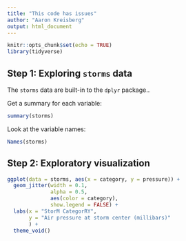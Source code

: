 ```yaml
---
title: "This code has issues"
author: "Aaron Kreisberg"
output: html_document
---
```


```r
knitr::opts_chunk$set(echo = TRUE)
library(tidyverse)
```

## Step 1: Exploring `storms` data

The `storms` data are built-in to the `dplyr` package..

Get a summary for each variable: 
```r
summary(storms)
```

Look at the variable names: 
```r
Names(storms) 
```

## Step 2: Exploratory visualization

```r
ggplot(data = storms, aes(x = category, y = pressure)) +
  geom_jitter(width = 0.1, 
              alpha = 0.5,
              aes(color = category),
              show.legend = FALSE) +
  labs(x = "StorM CategorRY", 
       y = "Air pressure at storm center (millibars)"
       ) +
  theme_void()
```

